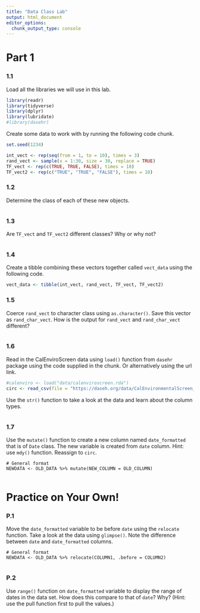 ```yaml
---
title: "Data Class Lab"
output: html_document
editor_options: 
  chunk_output_type: console
---
```


# Part 1

### 1.1

Load all the libraries we will use in this lab. 

```r
library(readr)
library(tidyverse)
library(dplyr)
library(lubridate)
#library(dasehr)
```

Create some data to work with by running the following code chunk.

```r
set.seed(1234)

int_vect <- rep(seq(from = 1, to = 10), times = 3)
rand_vect <- sample(x = 1:30, size = 30, replace = TRUE)
TF_vect <- rep(c(TRUE, TRUE, FALSE), times = 10)
TF_vect2 <- rep(c("TRUE", "TRUE", "FALSE"), times = 10)
```

### 1.2

Determine the class of each of these new objects.

```r

```

### 1.3

Are `TF_vect` and `TF_vect2` different classes? Why or why not?

```r

```

### 1.4

Create a tibble combining these vectors together called `vect_data` using the following code.

```r
vect_data <- tibble(int_vect, rand_vect, TF_vect, TF_vect2)
```

### 1.5

Coerce `rand_vect` to character class using `as.character()`. Save this vector as `rand_char_vect`. How is the output for `rand_vect` and `rand_char_vect` different?

```r

```

### 1.6

Read in the CalEnviroScreen data using `load()` function from `dasehr` package using the code supplied in the chunk. Or alternatively using the url link.

```r
#calenviro <- load("data/calenviroscreen.rda")
circ <- read_csv(file = "https://daseh.org/data/CalEnvironmentalScreen_data.csv")
```

Use the `str()` function to take a look at the data and learn about the column types.

```r

```

### 1.7

Use the `mutate()` function to create a new column named `date_formatted` that is of `Date` class. The new variable is created from `date` column. Hint: use `mdy()` function. Reassign to `circ`.

```
# General format
NEWDATA <- OLD_DATA %>% mutate(NEW_COLUMN = OLD_COLUMN)
```

```r

```


# Practice on Your Own!

### P.1

Move the `date_formatted` variable to be before `date` using the `relocate` function. Take a look at the data using `glimpse()`. Note the difference between `date` and `date_formatted` columns.

```
# General format
NEWDATA <- OLD_DATA %>% relocate(COLUMN1, .before = COLUMN2)
```

```r

```

### P.2

Use `range()` function on `date_formatted` variable to display the range of dates in the data set. How does this compare to that of `date`? Why? (Hint: use the pull function first to pull the values.)

```r

```
